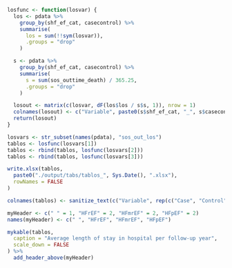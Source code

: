```r

losfunc <- function(losvar) {
  los <- pdata %>%
    group_by(shf_ef_cat, casecontrol) %>%
    summarise(
      los = sum(!!sym(losvar)),
      .groups = "drop"
    )

  s <- pdata %>%
    group_by(shf_ef_cat, casecontrol) %>%
    summarise(
      s = sum(sos_outtime_death) / 365.25,
      .groups = "drop"
    )

  losout <- matrix(c(losvar, dF(los$los / s$s, 1)), nrow = 1)
  colnames(losout) <- c("Variable", paste0(s$shf_ef_cat, "_", s$casecontrol))
  return(losout)
}

losvars <- str_subset(names(pdata), "sos_out_los")
tablos <- losfunc(losvars[1])
tablos <- rbind(tablos, losfunc(losvars[2]))
tablos <- rbind(tablos, losfunc(losvars[3]))

write.xlsx(tablos,
  paste0("./output/tabs/tablos_", Sys.Date(), ".xlsx"),
  rowNames = FALSE
)

colnames(tablos) <- sanitize_text(c("Variable", rep(c("Case", "Control"), 3)))

myHeader <- c(" " = 1, "HFrEF" = 2, "HFmrEF" = 2, "HFpEF" = 2)
names(myHeader) <- c(" ", "HFrEF", "HFmrEF", "HFpEF")

mykable(tablos,
  caption = "Average length of stay in hospital per follow-up year",
  scale_down = FALSE
) %>%
  add_header_above(myHeader)
```
